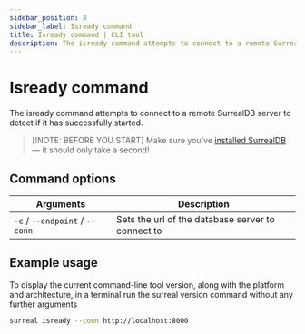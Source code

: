 ```yaml
---
sidebar_position: 8
sidebar_label: Isready command
title: Isready command | CLI tool
description: The isready command attempts to connect to a remote SurrealDB server to detect if it has successfully started.
---
```


# Isready command

The isready command attempts to connect to a remote SurrealDB server to detect if it has successfully started.

> [!NOTE: BEFORE YOU START]
> Make sure you’ve [installed SurrealDB](/docs/surrealdb/installation) — it should only take a second!

## Command options

<table>
    <thead>
        <tr>
            <th colspan="2">Arguments</th>
            <th>Description</th>
        </tr>
    </thead>  
    <tbody>
        <tr>
            <td colspan="2">
                <code>-e</code> / <code>--endpoint</code> / <code>--conn </code>
               <Label label="optional" />
            </td>
            <td>
        Sets the url of the database server to connect to
            </td>
        </tr>
    </tbody>
</table>

## Example usage

To display the current command-line tool version, along with the platform and architecture, in a terminal run the surreal version command without any further arguments

```bash 
surreal isready --conn http://localhost:8000
```